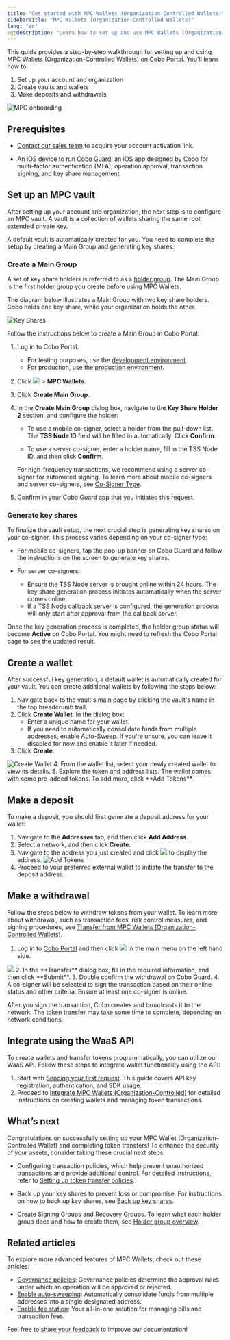 ```yaml
---
title: "Get started with MPC Wallets (Organization-Controlled Wallets)"
sidebarTitle: "MPC Wallets (Organization-Controlled Wallets)"
lang: "en"
og:description: "Learn how to set up and use MPC Wallets (Organization-Controlled Wallets) on Cobo Portal."
---
```


This guide provides a step-by-step walkthrough for setting up and using MPC Wallets (Organization-Controlled Wallets) on Cobo Portal. You'll learn how to:

1. Set up your account and organization
2. Create vaults and wallets
3. Make deposits and withdrawals

<img src="/en/images/get-started/MPC-onboarding.png" className="diagram" alt="MPC onboarding"/>

## Prerequisites

* [Contact our sales team](https://www.cobo.com/book-demo/?utm_source=product-manual&utm_medium=product&utm_campaign=pricing-plan-intro&utm_content=enterprise-contact-sales) to acquire your account activation link.

* An iOS device to run [Cobo Guard](/en/guard/introduction), an iOS app designed by Cobo for multi-factor authentication (MFA), operation approval, transaction signing, and key share management.

<Snippet />


## Set up an MPC vault

After setting up your account and organization, the next step is to configure an MPC vault. A vault is a collection of wallets sharing the same root extended private key. 

A default vault is automatically created for you. You need to complete the setup by creating a Main Group and generating key shares.

### Create a Main Group

A set of key share holders is referred to as a [holder group](/en/portal/mpc-wallets/ocw/holder-group-overview). The Main Group is the first holder group you create before using MPC Wallets.

The diagram below illustrates a Main Group with two key share holders. Cobo holds one key share, while your organization holds the other.

<img src="/en/images/get-started/key-shares.svg" className="diagram" alt="Key Shares"/>

Follow the instructions below to create a Main Group in Cobo Portal:
1. Log in to Cobo Portal.
      * For testing purposes, use the [development environment](https://portal.dev.cobo.com/login).
      * For production, use the [production environment](https://portal.cobo.com/login).
2. Click <img src="/en/images/mpc-wallet/wallets-icon.svg" className="icon"></img> > **MPC Wallets**.
3. Click **Create Main Group**.
4. In the **Create Main Group** dialog box, navigate to the **Key Share Holder 2** section, and configure the holder:

    - To use a mobile co-signer, select a holder from the pull-down list. The **TSS Node ID** field will be filled in automatically. Click **Confirm**.

    - To use a server co-signer, enter a holder name, fill in the TSS Node ID, and then click **Confirm**.

    For high-frequency transactions, we recommend using a server co-signer for automated signing. To learn more about mobile co-signers and server co-signers, see [Co-Signer Type](/en/portal/mpc-wallets/ocw/holder-group-main-group#signer-type).

5. Confirm in your Cobo Guard app that you initiated this request.

### Generate key shares

To finalize the vault setup, the next crucial step is generating key shares on your co-signer. This process varies depending on your co-signer type:

* For mobile co-signers, tap the pop-up banner on Cobo Guard and follow the instructions on the screen to generate key shares.

* For server co-signers:
  * Ensure the TSS Node server is brought online within 24 hours. The key share generation process initiates automatically when the server comes online.
  * If a [TSS Node callback server](https://www.cobo.com/developers/v2/guides/mpc-wallets/server-co-signer/callback-server-overview) is configured, the generation process will only start after approval from the callback server.

Once the key generation process is completed, the holder group status will become **Active** on Cobo Portal. You might need to refresh the Cobo Portal page to see the updated result.


## Create a wallet

After successful key generation, a default wallet is automatically created for your vault. You can create additional wallets by following the steps below:

1. Navigate back to the vault's main page by clicking the vault's name in the top breadcrumb trail.
2. Click **Create Wallet**. In the dialog box:
   - Enter a unique name for your wallet.
   - If you need to automatically consolidate funds from multiple addresses, enable [Auto-Sweep](/en/portal/mpc-wallets/ocw/auto-sweep-overview). If you're unsure, you can leave it disabled for now and enable it later if needed.
3. Click **Create**.
<img src="/en/images/get-started/create-wallet.png" className="screenshot_full_screen" alt="Create Wallet"/>
4. From the wallet list, select your newly created wallet to view its details.
5. Explore the token and address lists. The wallet comes with some pre-added tokens. To add more, click **Add Tokens**.


## Make a deposit

To make a deposit, you should first generate a deposit address for your wallet:

1. Navigate to the **Addresses** tab, and then click **Add Address**.
2. Select a network, and then click **Create**.
3. Navigate to the address you just created and click <img src="/en/images/mpc-wallet/icon_deposit.svg" className="icon"></img> to display the address.
   <img src="/en/images/get-started/deposit.png" className="screenshot_full_screen" alt="Add Tokens"/>
4. Proceed to your preferred external wallet to initiate the transfer to the deposit address.

## Make a withdrawal

Follow the steps below to withdraw tokens from your wallet. To learn more about withdrawal, such as transaction fees, risk control measures, and signing procedures, see [Transfer from MPC Wallets (Organization-Controlled Wallets)](/en/portal/transfers/from-mpc-wallets).

1. Log in to [Cobo Portal](https://portal.cobo.com/login) and then click <img src="/en/images/transfers/transfer-button.svg" className="icon"></img> in the main menu on the left hand side.
<img src="/en/images/get-started/withdraw.png" className="screenshot_modal"/>
2. In the **Transfer** dialog box, fill in the required information, and then click **Submit**.
3. Double confirm the withdrawal on Cobo Guard.
4. A co-signer will be selected to sign the transaction based on their online status and other criteria. Ensure at least one co-signer is online.

After you sign the transaction, Cobo creates and broadcasts it to the network. The token transfer may take some time to complete, depending on network conditions.

## Integrate using the WaaS API

To create wallets and transfer tokens programmatically, you can utilize our WaaS API. Follow these steps to integrate wallet functionality using the API:

1. Start with [Sending your first request](https://www.cobo.com/developers/v2/guides/get-started/get-started-with-waas). This guide covers API key registration, authentication, and SDK usage.
2. Proceed to [Integrate MPC Wallets (Organization-Controlled)](https://www.cobo.com/developers/v2/guides/mpc-wallets/get-started-ocw) for detailed instructions on creating wallets and managing token transactions.

## What’s next

Congratulations on successfully setting up your MPC Wallet (Organization-Controlled Wallet) and completing token transfers! To enhance the security of your assets, consider taking these crucial next steps:

* Configuring transaction policies, which help prevent unauthorized transactions and provide additional control. For detailed instructions, refer to [Setting up token transfer policies](/en/portal/risk-controls/off-chain-tx-set-transfer).

* Back up your key shares to prevent loss or compromise. For instructions on how to back up key shares, see [Back up key shares](/en/portal/mpc-wallets/ocw/back-up-key-share-groups).

* Create Signing Groups and Recovery Groups. To learn what each holder group does and how to create them, see [Holder group overview](/en/portal/mpc-wallets/ocw/holder-group-overview).


## Related articles

To explore more advanced features of MPC Wallets, check out these articles:

* [Governance policies](/en/portal/organization/governance-intro): Governance policies determine the approval rules under which an operation will be approved or rejected.
* [Enable auto-sweeping](/en/portal/mpc-wallets/ocw/auto-sweep-overview): Automatically consolidate funds from multiple addresses into a single designated address.
* [Enable fee station](/en/portal/fee-station/introduction): Your all-in-one solution for managing bills and transaction fees.

<Tip>Feel free to [share your feedback](https://forms.zohopublic.com/cobo/form/DocumentFeedbackForm/formperma/QvLOhxJv1_JMsJ-1dleZ8Itb_7rzN-LtgvsDdxosoVI?referrername=manuals) to improve our documentation!</Tip>